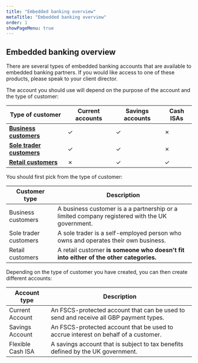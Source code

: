 ```yaml
---
title: "Embedded banking overview"
metaTitle: "Embedded banking overview"
order: 1
showPageMenu: true
---
```



## Embedded banking overview

There are several types of embedded banking accounts that are available to embedded banking partners. If you would like access to one of these products, please speak to your client director.

The account you should use will depend on the purpose of the account and the type of customer:

| Type of customer                     | Current accounts     | Savings accounts | Cash ISAs |
|-----------------------------------|-------------------|-------------------------|--------------------------------------------------------------------------------------------------------------------------------------------|
| **[Business customers](./business-customers)**    | ✓ | ✓ | ✗ |
| **[Sole trader customers](./sole-trader-customers)**  | ✓ | ✓ | ✗ |
| **[Retail customers](./retail-customers)**  | ✗ | ✓ | ✓ |

You should first pick from the type of customer:

| Customer type                  | Description     |
|-----------------------------------|----------------------------------------------------------------------------------------------------------------------------------------------------------------------------------------|
| Business customers    | A business customer is a a partnership or a limited company registered with the UK government. |
| Sole trader customers  | A sole trader is a self-employed person who owns and operates their own business.  |
| Retail customers  | A retail customer **is someone who doesn't fit into either of the other categories.** |

Depending on the type of customer you have created, you can then create different accounts:

| Account type                  | Description     |
|-----------------------------------|----------------------------------------------------------------------------------------------------------------------------------------------------------------------------------------|
| Current Account    | An FSCS-protected account that can be used to send and receive all GBP payment types. |
| Savings Account  | An FSCS-protected account that be used to accrue interest on behalf of a customer.  |
| Flexible Cash ISA  | A savings account that is subject to tax benefits defined by the UK government. |